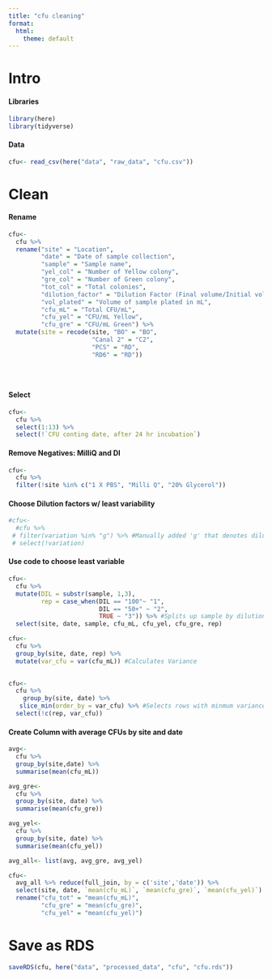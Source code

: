 ```yaml
---
title: "cfu cleaning"
format:
  html:
    theme: default
---
```


# Intro

#### Libraries

```r
library(here)
library(tidyverse)
```

#### Data

```r
cfu<- read_csv(here("data", "raw_data", "cfu.csv"))
```

# Clean

#### Rename

```r
cfu<-
  cfu %>%
  rename("site" = "Location",
         "date" = "Date of sample collection",
         "sample" = "Sample name",
         "yel_col" = "Number of Yellow colony",
         "gre_col" = "Number of Green colony",
         "tot_col" = "Total colonies",
         "dilution_factor" = "Dilution Factor (Final volume/Initial volume)",
         "vol_plated" = "Volume of sample plated in mL",
         "cfu_mL" = "Total CFU/mL",
         "cfu_yel" = "CFU/mL Yellow",
         "cfu_gre" = "CFU/mL Green") %>%
  mutate(site = recode(site, "BO" = "BO",
                       "Canal 2" = "C2",
                       "PCS" = "RD",
                       "RD6" = "RD"))


  
```

#### Select

```r
cfu<-
  cfu %>%
  select(1:13) %>%
  select(!`CFU conting date, after 24 hr incubation`)
```

#### Remove Negatives: MilliQ and DI

```r
cfu<-
  cfu %>%
  filter(!site %in% c("1 X PBS", "Milli Q", "20% Glycerol"))
```

#### Choose Dilution factors w/ least variability

<!--# Need to be careful here. Check with Erin on choosing this. -->

```r
#cfu<-
  #cfu %>%
 # filter(variation %in% "g") %>% #Manually added 'g' that denotes dilution with least variation
 # select(!variation)
```

#### Use code to choose least variable

```r
cfu<- 
  cfu %>%
  mutate(DIL = substr(sample, 1,3),
         rep = case_when(DIL == "100"~ "1", 
                         DIL == "50+" ~ "2",
                         TRUE ~ "3")) %>% #Splits up sample by dilution
  select(site, date, sample, cfu_mL, cfu_yel, cfu_gre, rep) 

```

```r
cfu<- 
  cfu %>%
  group_by(site, date, rep) %>%
  mutate(var_cfu = var(cfu_mL)) #Calculates Variance
  
```

```r
cfu<-
  cfu %>% 
    group_by(site, date) %>% 
   slice_min(order_by = var_cfu) %>% #Selects rows with minmum variance by date and site
  select(!c(rep, var_cfu))

```

#### Create Column with average CFUs by site and date

<!--# If i kept the individual CFU measurements (triplicates by date) then there would be three repeititve measurements per date and this impactgs downstream stats.  -->

```r
avg<-
  cfu %>% 
  group_by(site,date) %>% 
  summarise(mean(cfu_mL)) 

avg_gre<-
  cfu %>%
  group_by(site, date) %>%
  summarise(mean(cfu_gre))

avg_yel<-
  cfu %>%
  group_by(site, date) %>%
  summarise(mean(cfu_yel))

avg_all<- list(avg, avg_gre, avg_yel)

cfu<-
  avg_all %>% reduce(full_join, by = c('site','date')) %>%
  select(site, date, `mean(cfu_mL)`, `mean(cfu_gre)`, `mean(cfu_yel)`) %>%
  rename("cfu_tot" = "mean(cfu_mL)",
         "cfu_gre" = "mean(cfu_gre)",
         "cfu_yel" = "mean(cfu_yel)")

```

# Save as RDS

```r
saveRDS(cfu, here("data", "processed_data", "cfu", "cfu.rds"))
```
